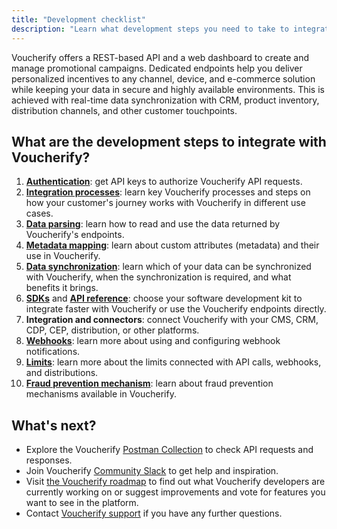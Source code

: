 ```yaml
---
title: "Development checklist"
description: "Learn what development steps you need to take to integrate with Voucherify"
---
```


Voucherify offers a REST-based API and a web dashboard to create and manage promotional campaigns. Dedicated endpoints help you deliver personalized incentives to any channel, device, and e-commerce solution while keeping your data in secure and highly available environments. This is achieved with real-time data synchronization with CRM, product inventory, distribution channels, and other customer touchpoints.

## What are the development steps to integrate with Voucherify?

1. **[Authentication](/guides/authentication)**: get API keys to authorize Voucherify API requests.
2. **[Integration processes](/guides/integration-processes)**: learn key Voucherify processes and steps on how your customer's journey works with Voucherify in different use cases.
3. **[Data parsing](/guides/data-parsing)**: learn how to read and use the data returned by Voucherify's endpoints.
4. **[Metadata mapping](/guides/metadata-mapping)**: learn about custom attributes (metadata) and their use in Voucherify.
5. **[Data synchronization](/guides/data-synchronization)**: learn which of your data can be synchronized with Voucherify, when the synchronization is required, and what benefits it brings.
6. **[SDKs](/guides/sdks)** and **[API reference](/reference/introduction-1)**: choose your software development kit to integrate faster with Voucherify or use the Voucherify endpoints directly.
7. **Integration and connectors**: connect Voucherify with your CMS, CRM, CDP, CEP, distribution, or other platforms.
8. **[Webhooks](/guides/webhooks)**: learn more about using and configuring webhook notifications.
9. **[Limits](/guides/limits)**: learn more about the limits connected with API calls, webhooks, and distributions.
10. **[Fraud prevention mechanism](https://support.voucherify.io/article/516-fraud-prevention)**: learn about fraud prevention mechanisms available in Voucherify.

## What's next?

* Explore the Voucherify [Postman Collection](https://www.postman.com/voucherify/workspace/voucherify-s-public-workspace/collection/31663208-927de30f-b9ba-4723-a7ad-9984d835d939) to check API requests and responses.
* Join Voucherify [Community Slack](https://community.voucherify.io/) to get help and inspiration.
* Visit [the Voucherify roadmap](https://roadmap.voucherify.io/) to find out what Voucherify developers are currently working on or suggest improvements and vote for features you want to see in the platform.
* Contact [Voucherify support](https://www.voucherify.io/contact-support) if you have any further questions.